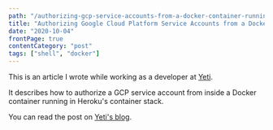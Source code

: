 ```yaml
---
path: "/authorizing-gcp-service-accounts-from-a-docker-container-running-in-heroku"
title: "Authorizing Google Cloud Platform Service Accounts from a Docker Container Running in Heroku"
date: "2020-10-04"
frontPage: true
contentCategory: "post"
tags: ["shell", "docker"]
---
```


This is an article I wrote while working as a developer at [Yeti](https://yeti.co/). 

It describes how to authorize a GCP service account from inside a Docker container running in Heroku's container stack.

You can read the post on [Yeti's blog](https://yeti.co/blog/Authorizing-Google-Cloud-Platform/).